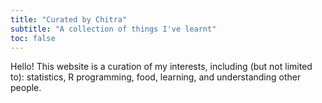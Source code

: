 ```yaml
---
title: "Curated by Chitra"
subtitle: "A collection of things I've learnt"
toc: false
---
```


Hello! This website is a curation of my interests, including (but not limited to): statistics, R programming, food, learning, and understanding other people.
